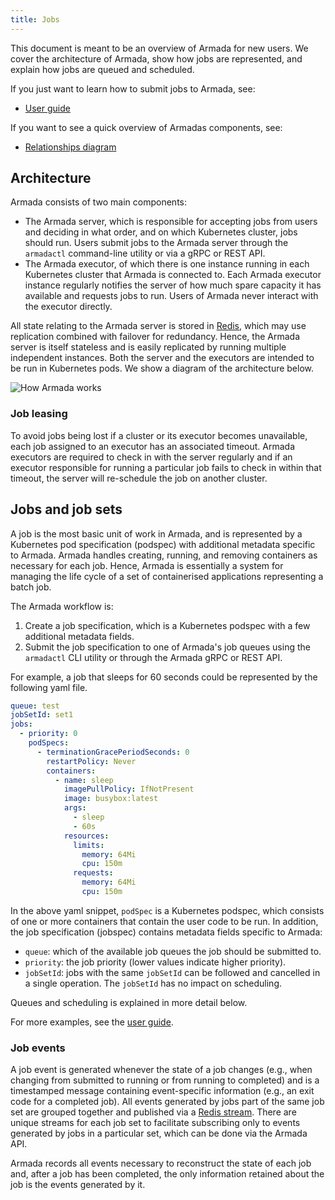 ```yaml
---
title: Jobs
---
```


This document is meant to be an overview of Armada for new users. We cover the architecture of Armada, show how jobs are represented, and explain how jobs are queued and scheduled.

If you just want to learn how to submit jobs to Armada, see:

- [User guide](../user.mdx)

If you want to see a quick overview of Armadas components, see:

- [Relationships diagram](../relationships-diagram.mdx)

## Architecture

Armada consists of two main components:

- The Armada server, which is responsible for accepting jobs from users and deciding in what order, and on which Kubernetes cluster, jobs should run. Users submit jobs to the Armada server through the `armadactl` command-line utility or via a gRPC or REST API.
- The Armada executor, of which there is one instance running in each Kubernetes cluster that Armada is connected to. Each Armada executor instance regularly notifies the server of how much spare capacity it has available and requests jobs to run. Users of Armada never interact with the executor directly.

All state relating to the Armada server is stored in [Redis](https://redis.io/), which may use replication combined with failover for redundancy. Hence, the Armada server is itself stateless and is easily replicated by running multiple independent instances. Both the server and the executors are intended to be run in Kubernetes pods. We show a diagram of the architecture below.

![How Armada works](../assets/batch-api.svg)

### Job leasing

To avoid jobs being lost if a cluster or its executor becomes unavailable, each job assigned to an executor has an associated timeout. Armada executors are required to check in with the server regularly and if an executor responsible for running a particular job fails to check in within that timeout, the server will re-schedule the job on another cluster.

## Jobs and job sets

A job is the most basic unit of work in Armada, and is represented by a Kubernetes pod specification (podspec) with additional metadata specific to Armada. Armada handles creating, running, and removing containers as necessary for each job. Hence, Armada is essentially a system for managing the life cycle of a set of containerised applications representing a batch job.

The Armada workflow is:

1. Create a job specification, which is a Kubernetes podspec with a few additional metadata fields.
2. Submit the job specification to one of Armada's job queues using the `armadactl` CLI utility or through the Armada gRPC or REST API.

For example, a job that sleeps for 60 seconds could be represented by the following yaml file.

```yaml
queue: test
jobSetId: set1
jobs:
  - priority: 0
    podSpecs:
      - terminationGracePeriodSeconds: 0
        restartPolicy: Never
        containers:
          - name: sleep
            imagePullPolicy: IfNotPresent
            image: busybox:latest
            args:
              - sleep
              - 60s
            resources:
              limits:
                memory: 64Mi
                cpu: 150m
              requests:
                memory: 64Mi
                cpu: 150m
```

In the above yaml snippet, `podSpec` is a Kubernetes podspec, which consists of one or more containers that contain the user code to be run. In addition, the job specification (jobspec) contains metadata fields specific to Armada:

- `queue`: which of the available job queues the job should be submitted to.
- `priority`: the job priority (lower values indicate higher priority).
- `jobSetId`: jobs with the same `jobSetId` can be followed and cancelled in a single operation. The `jobSetId` has no impact on scheduling.

Queues and scheduling is explained in more detail below.

For more examples, see the [user guide](../user.mdx).

### Job events

A job event is generated whenever the state of a job changes (e.g., when changing from submitted to running or from running to completed) and is a timestamped message containing event-specific information (e.g., an exit code for a completed job). All events generated by jobs part of the same job set are grouped together and published via a [Redis stream](https://redis.io/topics/streams-intro). There are unique streams for each job set to facilitate subscribing only to events generated by jobs in a particular set, which can be done via the Armada API.

Armada records all events necessary to reconstruct the state of each job and, after a job has been completed, the only information retained about the job is the events generated by it.
